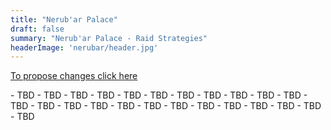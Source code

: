 ```yaml
---
title: "Nerub'ar Palace"
draft: false
summary: "Nerub'ar Palace - Raid Strategies"
headerImage: 'nerubar/header.jpg'
---
```


[To propose changes click here](https://github.com/dreamgrove/dreamgrove/commits/master/content/balance)

<Checkbox id="Healer" name="Healer" />

<BossCard title="Ulgrax the Devourer" image="arakara/trash.jpeg">
- TBD 
- TBD 
- TBD
</BossCard>

<BossCard title="The Bloodbound Horror" image="arakara/avanoxx.webp">
- TBD 
- TBD 
- TBD
</BossCard>

<BossCard title="Sikran" image="arakara/anubzekt.webp">
- TBD 
- TBD 
- TBD
</BossCard>

<BossCard title="Rasha'nan" image="arakara/kikatal.webp">
- TBD 
- TBD 
- TBD
</BossCard>

<BossCard title="Eggtender Ovi'nax" image="arakara/kikatal.webp">
- TBD 
- TBD 
- TBD
</BossCard>

<BossCard title="Nexus-Princess Ky'veza" image="arakara/kikatal.webp">
- TBD 
- TBD 
- TBD
</BossCard>

<BossCard title="Anub'arash and Skeinspinner Takazj" image="arakara/kikatal.webp">
- TBD 
- TBD 
- TBD
</BossCard>
 
<BossCard title="Queen Ansurek" image="arakara/kikatal.webp">
- TBD 
- TBD 
- TBD
</BossCard>